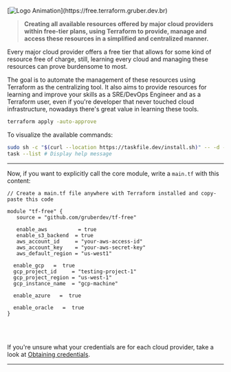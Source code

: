 [![Logo Animation](https://readme-typing-svg.herokuapp.com?font=Major+Mono+Display&color=00E7F7&size=40&vCenter=true&width=800&height=130&lines=tf-free;cloud+for+free.)](https://free.terraform.gruber.dev.br)

> **Creating all available resources offered by major cloud providers within free-tier plans, using Terraform to provide, manage and access these resources in a simplified and centralized manner.**

Every major cloud provider offers a free tier that allows for some kind of resource free of charge, still, learning every cloud and managing these resources can prove burdensome to most.

The goal is to automate the management of these resources using Terraform as the centralizing tool. It also aims to provide resources for learning and improve your skills as a SRE/DevOps Engineer and as a Terraform user, even if you're developer that never touched cloud infrastructure, nowadays there's great value in learning these tools.

```bash copy
terraform apply -auto-approve
```

To visualize the available commands:

```bash
sudo sh -c "$(curl --location https://taskfile.dev/install.sh)" -- -d -b /usr/local/bin
task --list # Display help message
```
---

Now, if you want to explicitly call the core module, write a `main.tf` with this content:

```hcl copy {6,12,17,19} filename="main.tf"
// Create a main.tf file anywhere with Terraform installed and copy-paste this code

module "tf-free" {
   source = "github.com/gruberdev/tf-free"

   enable_aws          = true  
   enable_s3_backend  = true 
   aws_account_id     = "your-aws-access-id"
   aws_account_key    = "your-aws-secret-key"
   aws_default_region = "us-west1"

  enable_gcp   =  true
  gcp_project_id     = "testing-project-1"
  gcp_project_region = "us-west-1"
  gcp_instance_name  = "gcp-machine"

  enable_azure   =  true

  enable_oracle   =  true
}
```

<br></br>

If you're unsure what your credentials are for each cloud provider, take a look at [Obtaining credentials](/docs/setup/first-run).

---

[docs-img]: https://img.shields.io/badge/read%20documentation-online?style=flat-square&logo=zeit&color=black
[brand]: https://www.hashicorp.com/brand
[disclaimer]: https://www.hashicorp.com/trademark-policy
[guidelines]: https://www.hashicorp.com/community-guidelines
[free-aws]: https://aws.amazon.com/free/?all-free-tier
[free-gcp]: https://cloud.google.com/free
[free-docs-gcp]: https://cloud.google.com/free/docs/gcp-free-tier
[free-azure]: https://azure.microsoft.com/en-us/free/
[azure-faq]: https://azure.microsoft.com/en-us/free/free-account-faq/
[azure-full-terms]: https://azure.microsoft.com/en-us/offers/ms-azr-0044p/
[aws-faq]: https://aws.amazon.com/free/free-tier-faqs/
[go-color-url]: https://github.com/fatih/color
[go-releaser-url]: https://github.com/goreleaser/goreleaser
[go-cobra-url]: https://github.com/spf13/cobra
[shell-has-url]: https://github.com/kdabir/has
[go-prompt-url]: https://github.com/c-bata/go-prompt
[go-task-url]: https://github.com/go-task/task
[go-tfexec-url]: https://github.com/hashicorp/terraform-exec
[docs-repo-url]: https://github.com/CONNECT-platform/codedoc
[aws-key-info]: https://docs.aws.amazon.com/general/latest/gr/aws-sec-cred-types.html#access-keys-and-secret-access-keys
[aws-key-create]: https://aws.amazon.com/premiumsupport/knowledge-center/create-access-key/
[aws-account-create]: https://aws.amazon.com/premiumsupport/knowledge-center/create-and-activate-aws-account/
[aws-vpc-info]: https://aws.amazon.com/vpc/?vpc-blogs.sort-by=item.additionalFields.createdDate&vpc-blogs.sort-order=desc
[aws-igw-info]: https://docs.aws.amazon.com/vpc/latest/userguide/VPC_Internet_Gateway.html
[aws-ec2-info]: https://aws.amazon.com/ec2/
[aws-s3-info]: https://aws.amazon.com/s3/
[aws-rds-info]: https://aws.amazon.com/rds/
[aws-route-info]: https://docs.aws.amazon.com/vpc/latest/userguide/VPC_Route_Tables.html
[aws-sub-info]: https://docs.aws.amazon.com/vpc/latest/userguide/working-with-vpcs.html
[aws-tf-provider]: https://registry.terraform.io/providers/hashicorp/aws/latest/
[aws-regions]: https://aws.amazon.com/about-aws/global-infrastructure/
[aws-terms]: https://aws.amazon.com/free/terms/
[aws-prevent-charges]: https://aws.amazon.com/premiumsupport/knowledge-center/free-tier-charges/
[aws-alarms-free]: https://docs.aws.amazon.com/awsaccountbilling/latest/aboutv2/tracking-free-tier-usage.html#free-budget
[aws-sorted-list]: https://aws.amazon.com/free/?all-free-tier.sort-by=item.additionalFields.SortRank&all-free-tier.sort-order=asc&awsf.Free%20Tier%20Types=tier%23always-free%7Ctier%2312monthsfree&awsf.Free%20Tier%20Categories=*all
[aws-dynamodb-info]: https://aws.amazon.com/dynamodb/
[remote-tfstate-url]: https://github.com/cloudposse/terraform-aws-tfstate-backend
